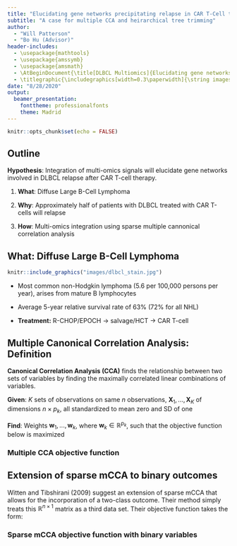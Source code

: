```yaml
---
title: "Elucidating gene networks precipitating relapse in CAR T-Cell treated diffuse large B-cell lymphoma"
subtitle: "A case for multiple CCA and heirarchical tree trimming"
author: 
  - "Will Patterson"
  - "Bo Hu (Advisor)"
header-includes:
  - \usepackage{mathtools}
  - \usepackage{amssymb}
  - \usepackage{amsmath}
  - \AtBeginDocument{\title[DLBCL Multiomics]{Elucidating gene networks precipitating relapse in CAR T-Cell treated diffuse large B-cell lymphoma}}
  - \titlegraphic{\includegraphics[width=0.3\paperwidth]{\string images/cclogo.jpg}} 
date: "8/28/2020"
output: 
  beamer_presentation: 
    fonttheme: professionalfonts
    theme: Madrid
---
```


```r
knitr::opts_chunk$set(echo = FALSE)
```

## Outline

**Hypothesis**: Integration of multi-omics signals will elucidate gene networks involved in DLBCL relapse after CAR T-cell therapy.


1. **What**: Diffuse Large B-Cell Lymphoma

2. **Why**: Approximately half of patients with DLBCL treated with CAR T-cells will relapse

3. **How**: Multi-omics integration using sparse multiple cannonical correlation analysis

## What: Diffuse Large B-Cell Lymphoma

```r
knitr::include_graphics("images/dlbcl_stain.jpg")
```

- Most common non-Hodgkin lymphoma (5.6 per 100,000 persons per year), arises from mature B lymphocytes

- Average 5-year relative survival rate of 63\% (72\% for all NHL)

- **Treatment:** R-CHOP/EPOCH $\rightarrow$ salvage/HCT $\rightarrow$ CAR T-cell


## Multiple Canonical Correlation Analysis: Definition

**Canonical Correlation Analysis (CCA)** finds the relationship between two sets of variables by finding the maximally correlated linear combinations of variables.

**Given**: $K$ sets of observations on same $n$ observations, $\textbf{X}_1,...,\textbf{X}_K$ of dimensions $n \times p_k$, all standardized to mean zero and SD of one

**Find**: Weights $\textbf{w}_1,...,\textbf{w}_k$, where $\textbf{w}_k \in \mathbb{R}^{p_k}$, such that the objective function below is maximized

### Multiple CCA objective function
\begin{equation} \label{eq:penalized_smcca}
    \text{maximize}_{\textbf{w}_1,...,\textbf{w}_K} \sum_{i<j} \textbf{w}_i^T\textbf{X}_i^T\textbf{X}_j\textbf{w}_j \text{ subject to }||\textbf{w}_i||^2 \leq 1, P_i(\textbf{w}_i) \leq c_i, \forall i \notag
\end{equation} 
\begin{center}
(where $P_i$ is the lasso penalty for $i^{th}$ set)
\end{center}

## Extension of sparse mCCA to binary outcomes

Witten and Tibshirani (2009) suggest an extension of sparse mCCA that allows for the incorporation of a two-class outcome. Their method simply treats this $\mathbb{R}^{n\times1}$ matrix as a third data set. Their objective function takes the form:

### Sparse mCCA objective function with binary variables
\begin{equation} \label{eq:penalized_smcca_with_binary}
\text{maximize}_{\textbf{w}_1, \textbf{w}_2, \textbf{w}_3} \textbf{w}_1^T\textbf{X}_1^T\textbf{X}_2\textbf{w}_2 +
    \textbf{w}_1^T\textbf{X}_1^T\textbf{y}\textbf{w}_3 +
    \textbf{w}_2^T\textbf{X}_2^T\textbf{y}\textbf{w}_3 \notag \end{equation} 
\begin{equation} \text{subject to }||\textbf{w}_i||^2 \leq 1, P_i(\textbf{w}_i) \leq c_i, \forall i \notag
\end{equation} 


